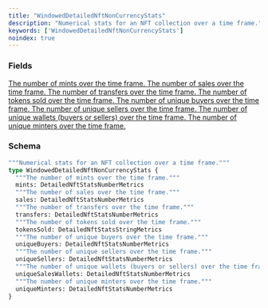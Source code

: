 ```yaml
---
title: "WindowedDetailedNftNonCurrencyStats"
description: "Numerical stats for an NFT collection over a time frame."
keywords: ['WindowedDetailedNftNonCurrencyStats']
noindex: true
---
```


### Fields

<a href="/api-reference/types/detailednftstatsnumbermetrics">
  <ResponseField name="mints" type="DetailedNftStatsNumberMetrics">
    The number of mints over the time frame.
  </ResponseField>
</a>

<a href="/api-reference/types/detailednftstatsnumbermetrics">
  <ResponseField name="sales" type="DetailedNftStatsNumberMetrics">
    The number of sales over the time frame.
  </ResponseField>
</a>

<a href="/api-reference/types/detailednftstatsnumbermetrics">
  <ResponseField name="transfers" type="DetailedNftStatsNumberMetrics">
    The number of transfers over the time frame.
  </ResponseField>
</a>

<a href="/api-reference/types/detailednftstatsstringmetrics">
  <ResponseField name="tokensSold" type="DetailedNftStatsStringMetrics">
    The number of tokens sold over the time frame.
  </ResponseField>
</a>

<a href="/api-reference/types/detailednftstatsnumbermetrics">
  <ResponseField name="uniqueBuyers" type="DetailedNftStatsNumberMetrics">
    The number of unique buyers over the time frame.
  </ResponseField>
</a>

<a href="/api-reference/types/detailednftstatsnumbermetrics">
  <ResponseField name="uniqueSellers" type="DetailedNftStatsNumberMetrics">
    The number of unique sellers over the time frame.
  </ResponseField>
</a>

<a href="/api-reference/types/detailednftstatsnumbermetrics">
  <ResponseField name="uniqueSalesWallets" type="DetailedNftStatsNumberMetrics">
    The number of unique wallets (buyers or sellers) over the time frame.
  </ResponseField>
</a>

<a href="/api-reference/types/detailednftstatsnumbermetrics">
  <ResponseField name="uniqueMinters" type="DetailedNftStatsNumberMetrics">
    The number of unique minters over the time frame.
  </ResponseField>
</a>

### Schema


```graphql 
"""Numerical stats for an NFT collection over a time frame."""
type WindowedDetailedNftNonCurrencyStats {
  """The number of mints over the time frame."""
  mints: DetailedNftStatsNumberMetrics
  """The number of sales over the time frame."""
  sales: DetailedNftStatsNumberMetrics
  """The number of transfers over the time frame."""
  transfers: DetailedNftStatsNumberMetrics
  """The number of tokens sold over the time frame."""
  tokensSold: DetailedNftStatsStringMetrics
  """The number of unique buyers over the time frame."""
  uniqueBuyers: DetailedNftStatsNumberMetrics
  """The number of unique sellers over the time frame."""
  uniqueSellers: DetailedNftStatsNumberMetrics
  """The number of unique wallets (buyers or sellers) over the time frame."""
  uniqueSalesWallets: DetailedNftStatsNumberMetrics
  """The number of unique minters over the time frame."""
  uniqueMinters: DetailedNftStatsNumberMetrics
}
```
